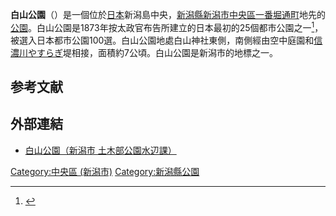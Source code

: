 '''白山公園'''（{{lang-ja|はくさんこうえん}}）是一個位於[[日本|日本]]新潟島中央，[[新潟縣|新潟縣]][[新潟市|新潟市]][[中央區_(新潟市)|中央區]][[一番堀通町|一番堀通町]]地先的[[公園|公園]]。白山公園是1873年按太政官布告所建立的日本最初的25個都市公園之一<ref>{{Cite web |url=https://www.city.niigata.lg.jp/kurashi/park/shoukai/area/cyuoku/p_hakusan.html |title=白山公園 |access-date=2017-04-01 |archive-date=2016-08-07 |archive-url=https://web.archive.org/web/20160807104703/https://www.city.niigata.lg.jp/kurashi/park/shoukai/area/cyuoku/p_hakusan.html |dead-url=no }}</ref>，被選入日本都市公園100選。白山公園地處白山神社東側，南側經由空中庭園和[[信濃川|信濃川]]やすらぎ堤相接，面積約7公頃。白山公園是新潟市的地標之一。
== 参考文献 ==
{{Reflist}}
==外部連結==
{{Commons|Category:Niigata City Hakusan Park}}
* [http://www.city.niigata.lg.jp/kurashi/park/shoukai/area/cyuoku/p_hakusan.html 白山公園（新潟市 土木部公園水辺課）] {{Wayback|url=http://www.city.niigata.lg.jp/kurashi/park/shoukai/area/cyuoku/p_hakusan.html |date=20210418012703 }}
{{DEFAULTSORT:Hakusan Kōen}}
[[Category:中央區_(新潟市)|Category:中央區 (新潟市)]]
[[Category:新潟縣公園|Category:新潟縣公園]]